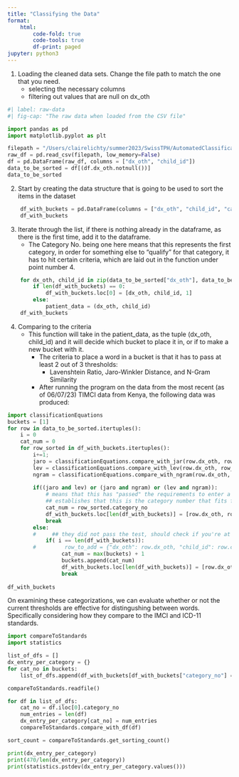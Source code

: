 ```yaml
---
title: "Classifying the Data"
format:
    html:
        code-fold: true 
        code-tools: true
        df-print: paged
jupyter: python3 
---
```


1. Loading the cleaned data sets. Change the file path to match the one that you need. 
    - selecting the necessary columns 
    - filtering out values that are null on dx_oth

```python
#| label: raw-data 
#| fig-cap: "The raw data when loaded from the CSV file"

import pandas as pd
import matplotlib.pyplot as plt

filepath = "/Users/clairelichty/summer2023/SwissTPH/AutomatedClassification/02_timci_day0_data.csv"
raw_df = pd.read_csv(filepath, low_memory=False)
df = pd.DataFrame(raw_df, columns = ["dx_oth", "child_id"])
data_to_be_sorted = df[(df.dx_oth.notnull())]
data_to_be_sorted
```

2. Start by creating the data structure that is going to be used to sort the items in the dataset 


```python
    df_with_buckets = pd.DataFrame(columns = ["dx_oth", "child_id", "category_no"])
    df_with_buckets
```

3. Iterate through the list, if there is nothing already in the dataframe, as there is the first time, add it to the dataframe. 
    - The Category No. being one here means that this represents the first category, in order for something else to "qualify" for that category, it has to hit certain criteria, which are laid out in the function under point number 4. 

```python
    for dx_oth, child_id in zip(data_to_be_sorted["dx_oth"], data_to_be_sorted["child_id"]):
        if len(df_with_buckets) == 0: 
            df_with_buckets.loc[0] = [dx_oth, child_id, 1]
        else: 
            patient_data = (dx_oth, child_id)
    df_with_buckets
```

4. Comparing to the criteria
    - This function will take in the patient_data, as the tuple (dx_oth, child_id) and it will decide which bucket to place it in, or if to make a new bucket with it. 
        - The criteria to place a word in a bucket is that it has to pass at least 2 out of 3 thresholds: 
            - Lavenshtein Ratio, Jaro-Winkler Distance, and N-Gram Similarity
        - After running the program on the data from the most recent (as of 06/07/23) TIMCI data from Kenya, the following data was produced: 

```python
import classificationEquations 
buckets = [1]
for row in data_to_be_sorted.itertuples():
    i = 0
    cat_num = 0
    for row_sorted in df_with_buckets.itertuples():
        i+=1; 
        jaro = classificationEquations.compare_with_jar(row.dx_oth, row_sorted.dx_oth)
        lev = classificationEquations.compare_with_lev(row.dx_oth, row_sorted.dx_oth)
        ngram = classificationEquations.compare_with_ngram(row.dx_oth, row_sorted.dx_oth)         
        
        if((jaro and lev) or (jaro and ngram) or (lev and ngram)):
            # means that this has "passed" the requirements to enter a bucket. 
            ## establishes that this is the category number that fits for this data. Have to check with the rest of the category. 
            cat_num = row_sorted.category_no 
            df_with_buckets.loc[len(df_with_buckets)] = [row.dx_oth, row.child_id, cat_num]
            break 
        else:
        #     ## they did not pass the test, should check if you're at the end of the list.
            if( i == len(df_with_buckets)):
        #         row_to_add = {"dx_oth": row.dx_oth, "child_id": row.child_id, "category_no": row_sorted.category_no + 1}
                 cat_num = max(buckets) + 1
                 buckets.append(cat_num)
                 df_with_buckets.loc[len(df_with_buckets)] = [row.dx_oth, row.child_id, cat_num]
                 break
            
df_with_buckets
```

On examining these categorizations, we can evaluate whether or not the current thresholds are effective for distingushing between words. Specifically considering how they compare to the IMCI and ICD-11 standards.  

``` python
import compareToStandards
import statistics

list_of_dfs = []
dx_entry_per_category = {}
for cat_no in buckets:
    list_of_dfs.append(df_with_buckets[df_with_buckets["category_no"] == cat_no])

compareToStandards.readfile()

for df in list_of_dfs:    
    cat_no = df.iloc[0].category_no 
    num_entries = len(df)
    dx_entry_per_category[cat_no] = num_entries
    compareToStandards.compare_with_df(df)

sort_count = compareToStandards.get_sorting_count()

print(dx_entry_per_category)
print(470/len(dx_entry_per_category))
print(statistics.pstdev(dx_entry_per_category.values()))

```